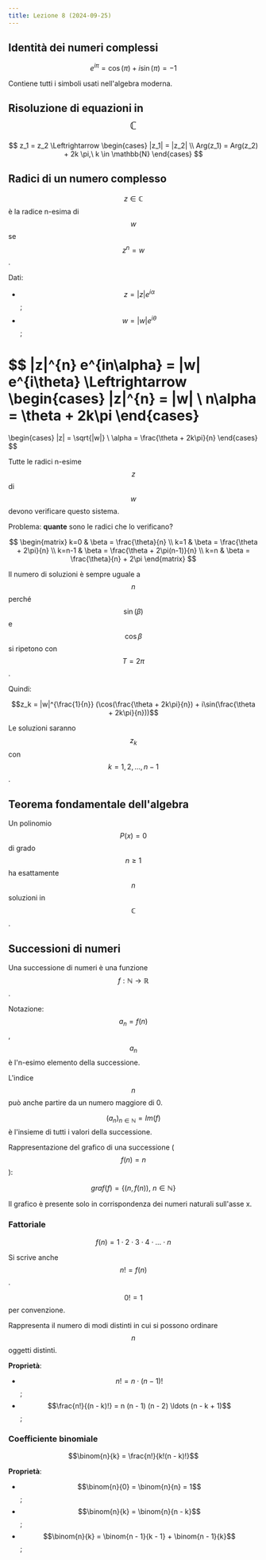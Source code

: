```yaml
---
title: Lezione 8 (2024-09-25)
---
```



## Identità dei numeri complessi

$$e^{i \pi} = \cos(\pi) + i \sin(\pi) = -1$$

Contiene tutti i simboli usati nell'algebra moderna.

## Risoluzione di equazioni in $$\mathbb{C}$$

$$
z_1 = z_2
\Leftrightarrow
\begin{cases}
|z_1| = |z_2| \\
Arg(z_1) = Arg(z_2) + 2k \pi,\ k \in \mathbb{N}
\end{cases}
$$

## Radici di un numero complesso

$$z \in \mathbb{C}$$ è la radice n-esima di $$w$$ se $$z^{n} = w$$.

Dati:

- $$z = |z| e^{i \alpha}$$;
- $$w = |w| e^{i \theta}$$;

$$
|z|^{n} e^{in\alpha} = |w| e^{i\theta}
\Leftrightarrow
\begin{cases}
|z|^{n} = |w| \\
n\alpha = \theta + 2k\pi
\end{cases}
=
\begin{cases}
|z| = \sqrt{|w|} \\
\alpha = \frac{\theta + 2k\pi}{n}
\end{cases}
$$

Tutte le radici n-esime $$z$$ di $$w$$ devono verificare questo sistema.

Problema: **quante** sono le radici che lo verificano?

$$
\begin{matrix}
k=0   & \beta = \frac{\theta}{n} \\
k=1   & \beta = \frac{\theta + 2\pi}{n} \\
k=n-1 & \beta = \frac{\theta + 2\pi(n-1)}{n} \\
k=n   & \beta = \frac{\theta}{n} + 2\pi
\end{matrix}
$$

Il numero di soluzioni è sempre uguale a $$n$$ perché $$\sin(\beta)$$ e
$$\cos{\beta}$$ si ripetono con $$T=2\pi$$.

Quindi:

$$z_k = |w|^{\frac{1}{n}} (\cos(\frac{\theta + 2k\pi}{n}) + i\sin(\frac{\theta + 2k\pi}{n}))$$

Le soluzioni saranno $$z_k$$ con $$k=1,2,\ldots,n-1$$.

## Teorema fondamentale dell'algebra

Un polinomio $$P(x) = 0$$ di grado $$n \geq 1$$ ha esattamente $$n$$ soluzioni
in $$\mathbb{C}$$.

## Successioni di numeri

Una successione di numeri è una funzione
$$f: \mathbb{N} \rightarrow \mathbb{R}$$.

Notazione: $$a_n = f(n)$$, $$a_n$$ è l'n-esimo elemento della successione.

L'indice $$n$$ può anche partire da un numero maggiore di 0.

$$(a_n)_{n \in \mathbb{N}} = Im(f)$$ è l'insieme di tutti i valori della
successione.

Rappresentazione del grafico di una successione ($$f(n) = n$$):

<Desmos graph="3q85sbk8ek" />

$$graf(f) = \{ (n, f(n)), \ n \in \mathbb{N} \}$$

Il grafico è presente solo in corrispondenza dei numeri naturali sull'asse x.

### Fattoriale

$$f(n) = 1 \cdot 2 \cdot 3 \cdot 4 \cdot \ldots \cdot n$$

Si scrive anche $$n! = f(n)$$.

$$0! = 1$$ per convenzione.

Rappresenta il numero di modi distinti in cui si possono ordinare $$n$$ oggetti
distinti.

**Proprietà**:

- $$n! = n \cdot (n - 1)!$$;
- $$\frac{n!}{(n - k)!} = n (n - 1) (n - 2) \ldots (n - k + 1)$$;

### Coefficiente binomiale

$$\binom{n}{k} = \frac{n!}{k!(n - k)!}$$

**Proprietà**:

- $$\binom{n}{0} = \binom{n}{n} = 1$$;
- $$\binom{n}{k} = \binom{n}{n - k}$$;
- $$\binom{n}{k} = \binom{n - 1}{k - 1} + \binom{n - 1}{k}$$;
